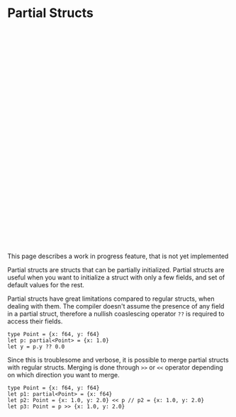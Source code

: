 Partial Structs
===

<div role="alert" className="alert striped1">
    <svg xmlns="http://www.w3.org/2000/svg" fill="none" viewBox="0 0 24 24" className="stroke-info shrink-0 w-6 h-6"><path strokeLinecap="round" strokeLinejoin="round" strokeWidth="2" d="M13 16h-1v-4h-1m1-4h.01M21 12a9 9 0 11-18 0 9 9 0 0118 0z"></path></svg>
    <span>This page describes a work in progress feature, that is not yet implemented</span>
</div>


Partial structs are structs that can be partially initialized. Partial structs are useful when you want to initialize
a struct with only a few fields, and set of default values for the rest.

Partial structs have great limitations compared to regular structs, when dealing with them.
The compiler doesn't assume the presence of any field in a partial struct, therefore a nullish coaslescing operator `??`
is required to access their fields.

```tc
type Point = {x: f64, y: f64}
let p: partial<Point> = {x: 1.0}
let y = p.y ?? 0.0
```

Since this is troublesome and verbose, it is possible to merge partial structs with regular structs.
Merging is done through `>>` or `<<` operator depending on which direction you want to merge.


```tc
type Point = {x: f64, y: f64}
let p1: partial<Point> = {x: f64}
let p2: Point = {x: 1.0, y: 2.0} << p // p2 = {x: 1.0, y: 2.0}
let p3: Point = p >> {x: 1.0, y: 2.0}
```
